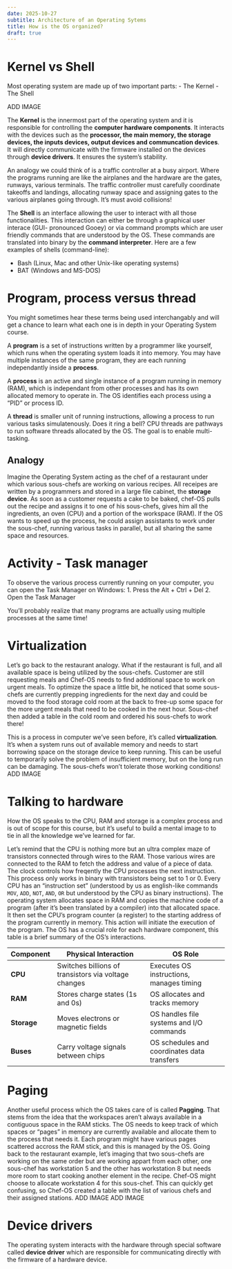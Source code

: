 ```yaml
---
date: 2025-10-27
subtitle: Architecture of an Operating Sytems 
title: How is the OS organized?
draft: true
---
```

# Kernel vs Shell
Most operating system are made up of two important parts:
- The Kernel
- The Shell 

ADD IMAGE 

The **Kernel** is the innermost part of the operating system and it is responsible for controlling the **computer hardware components**. It interacts with the devices such as the **processor, the main memory, the storage devices, the inputs devices, output devices and communcation devices**. It will directly communicate with the firmware installed on the devices through **device drivers**. It ensures the system's stability.

:::{.callout-tip icon="false"}
An analogy we could think of is a traffic controller at a busy airport. Where the programs running are like the airplanes and the hardware are the gates, runways, various terminals. The traffic controller must carefully coordinate takeoffs and landings, allocating runway space and assigning gates to the various airplanes going through. It's must avoid collisions!
:::

The **Shell** is an interface allowing the user to interact with all those functionalities. This interaction can either be through a graphical user interace (GUI- pronounced Gooey) or via command prompts which are user friendly commands that are understood by the OS. These commands are translated into binary by the __command interpreter__.  Here are a few examples of shells (command-line):

- Bash (Linux, Mac and other Unix-like operating systems)
- BAT (Windows and MS-DOS)


# Program, process versus thread

You might sometimes hear these terms being used interchangably and will get a chance to learn what each one is in depth in your Operating System course. 

A **program** is a set of instructions written by a programmer like yourself, which runs when the operating system loads it into memory. You may have multiple instances of the same program, they are each running independantly inside a **process**.

A **process** is an active and single instance of a program  running in memory (RAM), which is independant from other processes and has its own allocated memory to operate in. The OS identifies each process using a "PID" or process ID. 

A **thread** is smaller unit of running instructions, allowing a process to run various tasks simulatenously. Does it ring a bell? CPU threads are pathways to run software threads allocated by the OS. The goal is to enable multi-tasking. 

:::{.callout-tip icon="false"}
# Analogy
Imagine the Operating System acting as the chef of a restaurant under which various sous-chefs are working on various recipes. All receipes are written by a programmers and stored in a large file cabinet, the **storage device**. As soon as a customer requests a cake to be baked, chef-OS pulls out the recipe and assigns it to one of his sous-chefs, gives him all the ingredients, an oven (CPU) and a portion of the workspace (RAM). If the OS wants to speed up the process, he could assign assistants to work under the sous-chef, running various tasks in parallel, but all sharing the same space and resources. 
:::

# Activity - Task manager
To observe the various process currently running on your computer, you can open the Task Manager on Windows: 
1. Press the Alt + Ctrl + Del 
2. Open the Task Manager

You'll probably realize that many programs are actually using multiple processes at the same time!

# Virtualization
Let's go back to the restaurant analogy. What if the restaurant is full, and all available space is being utilized by the sous-chefs. Customer are still requesting meals and Chef-OS needs to find additional space to work on urgent meals. To optimize the space a little bit, he noticed that some sous-chefs are currently prepping ingredients for the next day and could be moved to the food storage cold room at the back to free-up some space for the more urgent meals that need to be cooked in the next hour. Sous-chef then added a table in the cold room and ordered his sous-chefs to work there! 

This is a process in computer we've seen before, it's called **virtualization**. It's when a system runs out of available memory and needs to start borrowing space on the storage device to keep running. This can be useful to temporarily solve the problem of insufficient memory, but on the long run can be damaging. The sous-chefs won't tolerate those working conditions!
ADD IMAGE

# Talking to hardware 
How the OS speaks to the CPU, RAM and storage is a complex process and is out of scope for this course, but it's useful to build a mental image to to tie in all the knowledge we've learned for far. 

Let's remind that the CPU is nothing more but an ultra complex maze of transistors connected through wires to the RAM. Those various wires are connected to the RAM to fetch the address and value of a piece of data. The clock controls how freqently the CPU processes the next instruction. This process only works in binary with transistors being set to 1 or 0. Every CPU has an "instruction set" (understood by us as english-like commands `MOV`, `ADD`, `NOT`, `AND`, `OR` but understood by the CPU as binary instructions). The operating system allocates space in RAM and copies the machine code of a program (after it's been translated by a compiler) into that allocated space. It then set the CPU's program counter (a register) to the starting address of the program currently in memory. This action will initiate the execution of the program. The OS has a crucial role for each hardware component, this table is a brief summary of the OS's interactions. 

| Component   | Physical Interaction                                 | OS Role                                     |
| ----------- | ---------------------------------------------------- | ------------------------------------------- |
| **CPU**     | Switches billions of transistors via voltage changes | Executes OS instructions, manages timing    |
| **RAM**     | Stores charge states (1s and 0s)                     | OS allocates and tracks memory              |
| **Storage** | Moves electrons or magnetic fields                   | OS handles file systems and I/O commands    |
| **Buses**   | Carry voltage signals between chips                  | OS schedules and coordinates data transfers |


# Paging
Another useful process which the OS takes care of is called **Pagging**. That stems from the idea that the workspaces aren't always available in a contiguous space in the RAM sticks. The OS needs to keep track of which spaces or "pages" in memory are currently available and allocate them to the process that needs it. Each program might have various pages scattered accross the RAM stick, and this is managed by the OS. 
Going back to the restaurant example, let's imaging that two sous-chefs are working on the same order but are working appart from each other, one sous-chef has workstation 5 and the other has workstation 8 but needs more room to start cooking another element in the recipe. Chef-OS might choose to allocate workstation 4 for this sous-chef. This can quickly get confusing, so Chef-OS created a table with the list of various chefs and their assigned stations.
ADD IMAGE
ADD IMAGE 

# Device drivers

The operating system interacts with the hardware through special software called **device driver** which are responsible for communicating directly with the firmware of a hardware device. 

